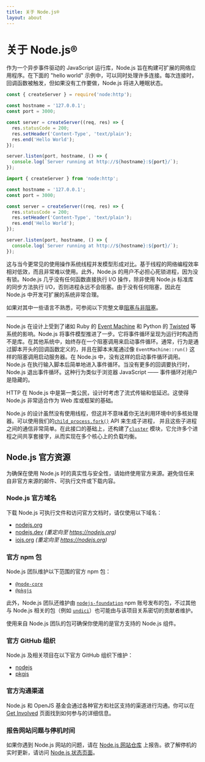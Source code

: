 ```yaml
---
title: 关于 Node.js®
layout: about
---
```


# 关于 Node.js®

作为一个异步事件驱动的 JavaScript 运行库，Node.js 旨在构建可扩展的网络应用程序。在下面的 "hello world" 示例中，可以同时处理许多连接。每次连接时，回调函数被触发，但如果没有工作要做，Node.js 将进入睡眠状态。

```cjs
const { createServer } = require('node:http');

const hostname = '127.0.0.1';
const port = 3000;

const server = createServer((req, res) => {
  res.statusCode = 200;
  res.setHeader('Content-Type', 'text/plain');
  res.end('Hello World');
});

server.listen(port, hostname, () => {
  console.log(`Server running at http://${hostname}:${port}/`);
});
```

```mjs
import { createServer } from 'node:http';

const hostname = '127.0.0.1';
const port = 3000;

const server = createServer((req, res) => {
  res.statusCode = 200;
  res.setHeader('Content-Type', 'text/plain');
  res.end('Hello World');
});

server.listen(port, hostname, () => {
  console.log(`Server running at http://${hostname}:${port}/`);
});
```

这与当今更常见的使用操作系统线程并发模型形成对比。基于线程的网络编程效率相对低效，而且非常难以使用。此外，Node.js 的用户不必担心死锁进程，因为没有锁。Node.js 几乎没有任何函数直接执行 I/O 操作，除非使用 Node.js 标准库的同步方法执行 I/O，否则进程永远不会阻塞。由于没有任何阻塞，因此在 Node.js 中开发可扩展的系统非常合理。

如果对其中一些语言不熟悉，可参阅以下完整文章[阻塞与非阻塞](/learn/asynchronous-work/overview-of-blocking-vs-non-blocking)。

---

Node.js 在设计上受到了诸如 Ruby 的 [Event Machine](https://github.com/eventmachine/eventmachine) 和 Python 的 [Twisted](https://twisted.org/) 等系统的影响。Node.js 将事件模型推进了一步。它将事件循环呈现为运行时构造而不是库。在其他系统中，始终存在一个阻塞调用来启动事件循环。通常，行为是通过脚本开头的回调函数定义的，并且在脚本末尾通过像 `EventMachine::run()` 这样的阻塞调用启动服务器。在 Node.js 中，没有这样的启动事件循环调用。Node.js 在执行输入脚本后简单地进入事件循环。当没有更多的回调要执行时，Node.js 退出事件循环。这种行为类似于浏览器 JavaScript —— 事件循环对用户是隐藏的。

HTTP 在 Node.js 中是第一类公民，设计时考虑了流式传输和低延迟。这使得 Node.js 非常适合作为 Web 库或框架的基础。

Node.js 的设计虽然没有使用线程，但这并不意味着你无法利用环境中的多核处理器。可以使用我们的[`child_process.fork()`](https://nodejs.org/api/child_process.html) API 来生成子进程， 并且这些子进程之间的通信非常简单。在此接口的基础上，还构建了[`cluster`](https://nodejs.org/api/cluster.html) 模块，它允许多个进程之间共享套接字，从而实现在多个核心上的负载均衡。

## Node.js 官方资源

为确保在使用 Node.js 时的真实性与安全性，请始终使用官方来源。避免信任来自非官方来源的邮件、可执行文件或下载内容。

### Node.js 官方域名

下载 Node.js 可执行文件和访问官方文档时，请仅使用以下域名：

- [nodejs.org](https://nodejs.org)
- [nodejs.dev](https://nodejs.dev) _(重定向至 https://nodejs.org)_
- [iojs.org](https://iojs.org) _(重定向至 https://nodejs.org)_

### 官方 npm 包

Node.js 团队维护以下范围的官方 npm 包：

- [`@node-core`](https://npmjs.com/~node-core)
- [`@pkgjs`](https://npmjs.com/~pkgjs)

此外，Node.js 团队还维护由 [`nodejs-foundation`](https://npmjs.com/~nodejs-foundation) npm 账号发布的包，不过其他与 Node.js 相关的包（例如 [`undici`](https://www.npmjs.com/package/undici)）也可能由与该项目关系密切的贡献者维护。

使用来自 Node.js 团队的包可确保你使用的是官方支持的 Node.js 组件。

### 官方 GitHub 组织

Node.js 及相关项目在以下官方 GitHub 组织下维护：

- [nodejs](https://github.com/nodejs)
- [pkgjs](https://github.com/pkgjs)

### 官方沟通渠道

Node.js 和 OpenJS 基金会通过各种官方和社区支持的渠道进行沟通。你可以在 [Get Involved](https://nodejs.org/en/about/get-involved) 页面找到如何参与的详细信息。

### 报告网站问题与停机时间

如果你遇到 Node.js 网站的问题，请在 [Node.js 网站仓库](https://github.com/nodejs/nodejs.org/issues) 上报告。欲了解停机的实时更新，请访问 [Node.js 状态页面](https://status.nodejs.org)。
